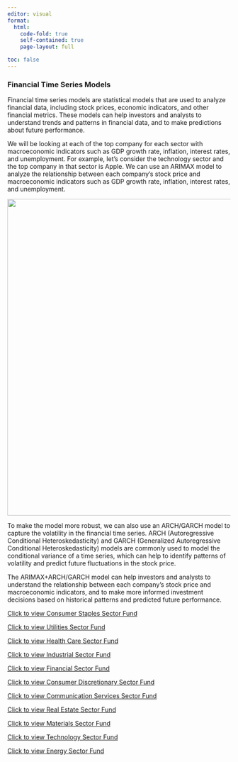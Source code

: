 ```yaml
---
editor: visual
format:
  html:
    code-fold: true
    self-contained: true
    page-layout: full

toc: false
---
```


### Financial Time Series Models

Financial time series models are statistical models that are used to analyze financial data, including stock prices, economic indicators, and other financial metrics. These models can help investors and analysts to understand trends and patterns in financial data, and to make predictions about future performance.

We will be looking at each of the top company for each sector with macroeconomic indicators such as GDP growth rate, inflation, interest rates, and unemployment. For example, let's consider the technology sector and the top company in that sector is Apple. We can use an ARIMAX model to analyze the relationship between each company's stock price and macroeconomic indicators such as GDP growth rate, inflation, interest rates, and unemployment.

![](images/10.jpeg){width="714"}

To make the model more robust, we can also use an ARCH/GARCH model to capture the volatility in the financial time series. ARCH (Autoregressive Conditional Heteroskedasticity) and GARCH (Generalized Autoregressive Conditional Heteroskedasticity) models are commonly used to model the conditional variance of a time series, which can help to identify patterns of volatility and predict future fluctuations in the stock price.

The ARIMAX+ARCH/GARCH model can help investors and analysts to understand the relationship between each company's stock price and macroeconomic indicators, and to make more informed investment decisions based on historical patterns and predicted future performance.

[Click to view Consumer Staples Sector Fund](arch_Consumer_Staples_Sector_Fund.html)

[Click to view Utilities Sector Fund](arch_Utilities_Sector_Fund.html)

[Click to view Health Care Sector Fund](arch_Health_Care_Sector_Fund.html)

[Click to view Industrial Sector Fund](arch_Industrial_Sector_Fund.html)

[Click to view Financial Sector Fund](arch_Financial_Sector_Fund.html)

[Click to view Consumer Discretionary Sector Fund](arch_Consumer_Discretionary_Sector_Fund.html)

[Click to view Communication Services Sector Fund](arch_Communication_Services_Sector_Fund.html)

[Click to view Real Estate Sector Fund](arch_Real_Estate_Sector_Fund.html)

[Click to view Materials Sector Fund](arch_Materials_Sector_Fund.html)

[Click to view Technology Sector Fund](arch_Technology_Sector_Fund.html)

[Click to view Energy Sector Fund](arch_Energy_Sector_Fund.html)
